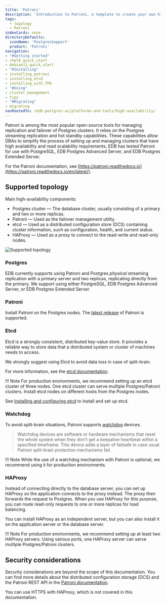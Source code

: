 ```yaml
---
title: 'Patroni'
description: 'Introduction to Patroni, a template to create your own high-availability solution'
tags:
  - topology
  - Patroni
indexCards: none
directoryDefaults:
  iconName: 'PostgresSupport'
  product: 'Patroni'
navigation:
- "#Getting started"
- rhel8_quick_start
- debian11_quick_start
- "#Installing"
- installing_patroni
- installing_etcd
- installing_with_TPA
- "#Using"
- cluster_management
- tips
- "#Migrating"
- migrating
navRootedTo: /edb-postgres-ai/platforms-and-tools/high-availability/
---
```


Patroni is among the most popular open-source tools for managing replication and failover of Postgres clusters. It relies on the Postgres streaming replication and hot standby capabilities. These capabilities allow DBAs to simplify the process of setting up and managing clusters that have high availability and read scalability requirements. EDB has tested Patroni for use with PostgreSQL, EDB Postgres Advanced Server, and EDB Postgres Extended Server.

For the Patroni documentation, see [https://patroni.readthedocs.io](https://patroni.readthedocs.io/en/latest/).

## Supported topology

Main high-availability components:
* Postgres cluster &mdash; The database cluster, usually consisting of a primary and two or more replicas.
* Patroni &mdash; Used as the failover management utility.
* etcd &mdash; Used as a distributed configuration store (DCS) containing cluster information, such as configuration, health, and current status.
* HAProxy &mdash; Used as a proxy to connect to the read-write and read-only nodes.

![Supported topology](images/supported-arch.png)

### Postgres

EDB currently supports using Patroni and Postgres _physical_ streaming replication with a primary server and two replicas, replicating directly from the primary. We support using either PostgreSQL, EDB Postgres Advanced Server, or EDB Postgres Extended Server.

### Patroni

Install Patroni on the Postgres nodes. The [latest release](https://patroni.readthedocs.io/en/latest/releases.html#releases) of Patroni is supported.

### Etcd

Etcd is a strongly consistent, distributed key-value store. It provides a reliable way to store data that a distributed system or cluster of machines needs to access.

We strongly suggest using Etcd to avoid data loss in case of split-brain.

For more information, see the [etcd documentation](https://etcd.io/docs/).

!!! Note
    For production environments, we recommend setting up an etcd cluster of three nodes. One etcd cluster can serve multiple Postgres/Patroni clusters. Install etcd nodes on different hosts from the Postgres nodes.

See [Installing and configuring etcd](installing_etcd) to install and set up etcd.

### Watchdog

To avoid split-brain situations, Patroni supports [watchdog](https://patroni.readthedocs.io/en/latest/watchdog.html) devices.

> Watchdog devices are software or hardware mechanisms that reset the whole system when they don't get a keepalive heartbeat within a specified timeframe. This device adds a layer of failsafe in case usual Patroni split-brain protection mechanisms fail.

!!! Note
    While the use of a watchdog mechanism with Patroni is optional, we recommend using it for production environments.


### HAProxy

Instead of connecting directly to the database server, you can set up HAProxy so the application connects to the proxy instead. The proxy then forwards the request to Postgres. When you use HAProxy for this purpose, you can route read-only requests to one or more replicas for load balancing.

You can install HAProxy as an independent server, but you can also install it on the application server or the database server.

!!! Note
    For production environments, we recommend setting up at least two HAProxy servers. Using various ports, one HAProxy server can serve multiple Postgres/Patroni clusters.


## Security considerations

Security considerations are beyond the scope of this documentation. You can find more details about the distributed configuration storage (DCS) and the Patroni REST API in the [Patroni documentation](https://patroni.readthedocs.io/en/latest/security.html).

You can use HTTPS with HAProxy, which is not covered in this documentation.
